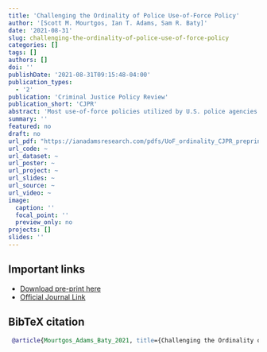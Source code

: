 ```yaml
---
title: 'Challenging the Ordinality of Police Use-of-Force Policy'
author: '[Scott M. Mourtgos, Ian T. Adams, Sam R. Baty]'
date: '2021-08-31'
slug: challenging-the-ordinality-of-police-use-of-force-policy
categories: []
tags: []
authors: []
doi: ''
publishDate: '2021-08-31T09:15:48-04:00'
publication_types:
  - '2'
publication: 'Criminal Justice Policy Review'
publication_short: 'CJPR'
abstract: 'Most use-of-force policies utilized by U.S. police agencies make fundamental ordinal assumptions about officers’ force responses to subject resistance. These policies consist of varying levels of force and resistance along an ordinally ranked continuum of severity. We empirically tested the ordinal assumptions that are ubiquitous to police use-of-force continua within the United States using 1 year’s use-of-force data from a municipal police department. Applying a quantitative technique known as categorical regression with optimal scaling, we found the assumptions of ordinality within the studied department’s use-of-force continuum (which is similar to many police use-of-force continua within the United States) are not met. Specifying physical force as a “lower” force option than less-lethal tools is associated with increased officer injury and decreased subject injury. Our findings call into question use-of-force continua featuring ordinal rankings for varying categories of less-lethal force.'
summary: ''
featured: no
draft: no
url_pdf: "https://ianadamsresearch.com/pdfs/UoF_ordinality_CJPR_preprint.pdf"
url_code: ~
url_dataset: ~
url_poster: ~
url_project: ~
url_slides: ~
url_source: ~
url_video: ~
image:
  caption: ''
  focal_point: ''
  preview_only: no
projects: []
slides: ''
---
```


## Important links

- [Download pre-print here](https://doi.org/10.1177/08874034211038346)
- [Official Journal Link](#)



## BibTeX citation

```bibtex
 @article{Mourtgos_Adams_Baty_2021, title={Challenging the Ordinality of Police Use-of-Force Policy}, volume={33}, rights={All rights reserved}, ISSN={0887-4034}, DOI={10.1177/08874034211038346}, abstractNote={Most use-of-force policies utilized by U.S. police agencies make fundamental ordinal assumptions about officers’ force responses to subject resistance. These policies consist of varying levels of force and resistance along an ordinally ranked continuum of severity. We empirically tested the ordinal assumptions that are ubiquitous to police use-of-force continua within the United States using 1 year’s use-of-force data from a municipal police department. Applying a quantitative technique known as categorical regression with optimal scaling, we found the assumptions of ordinality within the studied department’s use-of-force continuum (which is similar to many police use-of-force continua within the United States) are not met. Specifying physical force as a “lower” force option than less-lethal tools is associated with increased officer injury and decreased subject injury. Our findings call into question use-of-force continua featuring ordinal rankings for varying categories of less-lethal force.}, note={tex.ids= mourtgosChallengingOrdinalityPolice2021a}, number={2}, journal={Criminal Justice Policy Review}, publisher={SAGE Publications Inc}, author={Mourtgos, Scott M. and Adams, Ian T. and Baty, Samuel R.}, year={2021}, month={Aug}, pages={119–147}, language={en} } 
```

